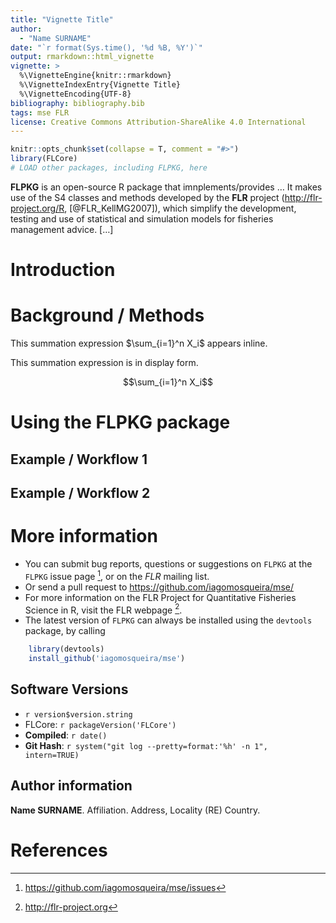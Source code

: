 ```yaml
---
title: "Vignette Title"
author:
  - "Name SURNAME"
date: "`r format(Sys.time(), '%d %B, %Y')`"
output: rmarkdown::html_vignette
vignette: >
  %\VignetteEngine{knitr::rmarkdown}
  %\VignetteIndexEntry{Vignette Title}
  %\VignetteEncoding{UTF-8}
bibliography: bibliography.bib
tags: mse FLR
license: Creative Commons Attribution-ShareAlike 4.0 International
---
```


```r
knitr::opts_chunk$set(collapse = T, comment = "#>")
library(FLCore)
# LOAD other packages, including FLPKG, here
```

**FLPKG** is an open-source R package that imnplements/provides ... It makes use of the S4 classes and 
methods developed by the **FLR** project (<http://flr-project.org/R>, [@FLR_KellMG2007]), which simplify the development, testing and use of statistical and simulation models for fisheries management advice.
[...]

# Introduction



# Background / Methods

This summation expression $\sum_{i=1}^n X_i$ appears inline.

This summation expression is in display form.

$$\sum_{i=1}^n X_i$$

# Using the FLPKG package

## Example / Workflow 1

## Example / Workflow 2

# More information

* You can submit bug reports, questions or suggestions on `FLPKG` at the `FLPKG` issue page ^[<https://github.com/iagomosqueira/mse/issues>], or on the *FLR* mailing list.
* Or send a pull request to <https://github.com/iagomosqueira/mse/>
* For more information on the FLR Project for Quantitative Fisheries Science in R, visit the FLR webpage ^[<http://flr-project.org>].
* The latest version of `FLPKG` can always be installed using the `devtools` package, by calling
```r
	library(devtools)
	install_github('iagomosqueira/mse')
```

## Software Versions

* `r version$version.string`
* FLCore: `r packageVersion('FLCore')`
* **Compiled**: `r date()`
* **Git Hash**: `r system("git log --pretty=format:'%h' -n 1", intern=TRUE)`

## Author information

**Name SURNAME**. Affiliation. Address, Locality (RE) Country.

# References
